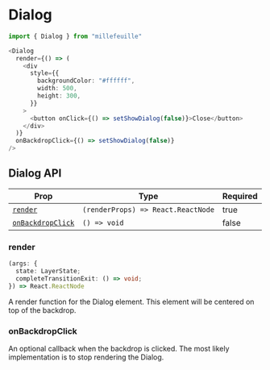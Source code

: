 
# Dialog

<DialogExample />

<!-- prettier-ignore -->
```typescript
import { Dialog } from "millefeuille"

<Dialog
  render={() => (
    <div
      style={{
        backgroundColor: "#ffffff",
        width: 500,
        height: 300,
      }}
    >
      <button onClick={() => setShowDialog(false)}>Close</button>
    </div>
  )}
  onBackdropClick={() => setShowDialog(false)}
/>
```

## Dialog API

| Prop                                  | Type                               | Required |
| ------------------------------------- | ---------------------------------- | -------- |
| [`render`](#render)                   | `(renderProps) => React.ReactNode` | true     |
| [`onBackdropClick`](#onbackdropclick) | `() => void`                       | false    |

### render

<!-- prettier-ignore -->
```typescript
(args: {
  state: LayerState;
  completeTransitionExit: () => void;
}) => React.ReactNode
```

A render function for the Dialog element. This element will be centered on top
of the backdrop.

### onBackdropClick

An optional callback when the backdrop is clicked. The most likely
implementation is to stop rendering the Dialog.
